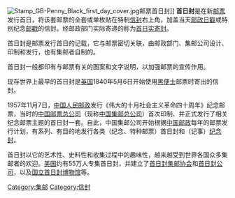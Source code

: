 {{沒有來源|time=2011-07-31}}
[[File:Stamp_GB-Penny_Black_first_day_cover.jpg|thumb]]邮票首日封]]
'''首日封'''是在新[[邮票|邮票]]发行首日，将该套邮票的全套或单枚贴在特制[[信封|信封]]右上角，加盖当天[[邮政日戳|邮政日戳]]或特别纪念[[邮戳|邮戳]]的信封。经邮政部门实际寄递的称为[[首日实寄封|首日实寄封]]。

首日封是邮票发行首日的记载，它与邮票密切关联，由邮政部门、集邮公司设计、印制和发行，也有集邮者自制的。

首日封一般都印有与邮票有关的图案和文字说明，以加强邮票的宣传作用。

现存世界上最早的首日封是[[英国|英国]]1840年5月6日开始使用[[黑便士|黑便士]]邮票时寄出的信封。

1957年11月7日，[[中国人民邮政|中国人民邮政]]发行《伟大的十月社会主义革命四十周年》纪念邮票，当时的[[中国邮票总公司|中国邮票总公司]]（现称[[中国集邮总公司|中国集邮总公司]]）首次印制、并正式发行了相关纪念邮票主题的首日封一套。自此，中国集邮公司开始根据[[中国邮政|中国邮政]]每年的邮票发行计划，有系列、有目的地发行各类（纪念、特种邮票）首日封和（记事）[[纪念封|纪念封]]。

首日封以它的艺术性、史料性和收集过程中的趣味性，越来越受到世界各国众多集邮者的欢迎。[[美国|美国]]约有55万人专集首日封，并建立了[[首日封集邮协会|首日封集邮协会]]和[[首日封公司|首日封公司]]，以及[[国立首日封博物馆|国立首日封博物馆]]等。

{{commonscat|First day covers}}
[[Category:集邮|Category:集邮]]
[[Category:信封|Category:信封]]